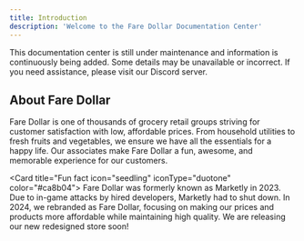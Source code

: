 ```yaml
---
title: Introduction
description: 'Welcome to the Fare Dollar Documentation Center'
---
```


<Warning>This documentation center is still under maintenance and information is continuously being added. Some details may be unavailable or incorrect. If you need assistance, please visit our Discord server.</Warning>

## About Fare Dollar
Fare Dollar is one of thousands of grocery retail groups striving for customer satisfaction with low, affordable prices. From household utilities to fresh fruits and vegetables, we ensure we have all the essentials for a happy life. Our associates make Fare Dollar a fun, awesome, and memorable experience for our customers.

<Card title="Fun fact icon="seedling" iconType="duotone" color="#ca8b04">
  Fare Dollar was formerly known as Marketly in 2023. Due to in-game attacks by hired developers, Marketly had to shut down. In 2024, we rebranded as Fare Dollar, focusing on making our prices and products more affordable while maintaining high quality. We are releasing our new redesigned store soon!
</Card>


